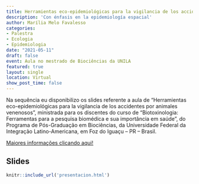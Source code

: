 ```yaml
---
title: Herramientas eco-epidemiológicas para la vigilancia de los accidentes por animales venenosos
description: 'Con énfasis en la epidemiología espacial'
author: Marília Melo Favalesso
categories:
- Palestra
- Ecologia
- Epidemiologia
date: "2021-05-11"
draft: false
event: Aula no mestrado de Biociências da UNILA
featured: true
layout: single
location: Virtual
show_post_time: false
---
```


Na sequência eu disponibilizo os slides referente a aula de "Herramientas eco-epidemiológicas para la vigilancia de los accidentes por animales venenosos", ministrada para os discentes do curso de “Biotoxinologia: Ferramentas para a pesquisa biomédica e sua importância em saúde”, do Programa de Pós-Graduação em Biociências, da Universidade Federal da Integração Latino-Americana, em Foz do Iguaçu – PR – Brasil. 

[Maiores informações clicando aqui!](https://portal.unila.edu.br/mestrado/biociencias/disciplinas)

## Slides

```r
knitr::include_url('presentacion.html')
```
